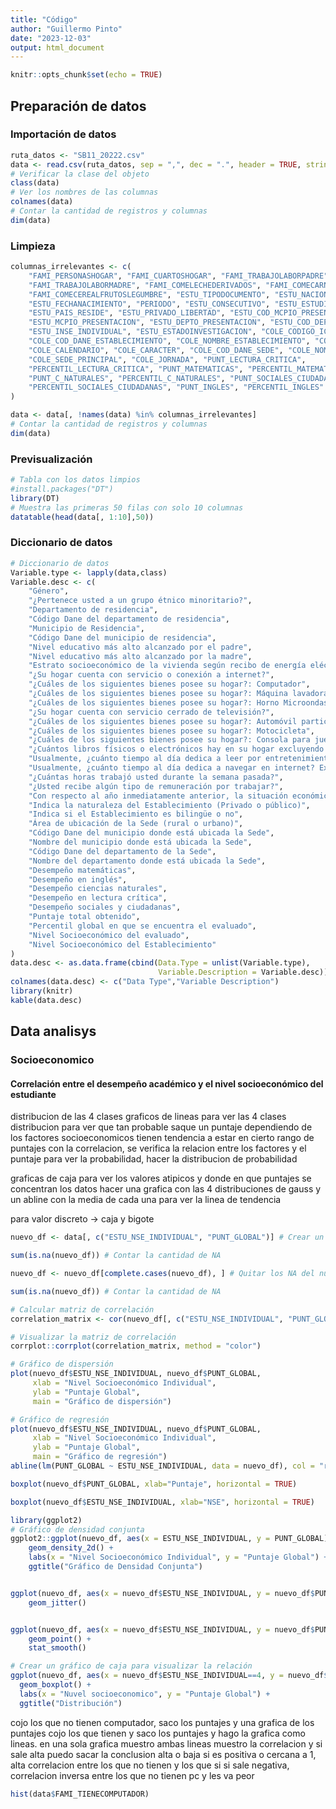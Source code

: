 ```yaml
---
title: "Código"
author: "Guillermo Pinto"
date: "2023-12-03"
output: html_document
---
```


```r
knitr::opts_chunk$set(echo = TRUE)
```

## Preparación de datos

### Importación de datos

```r
ruta_datos <- "SB11_20222.csv"
data <- read.csv(ruta_datos, sep = ",", dec = ".", header = TRUE, stringsAsFactors = FALSE)
# Verificar la clase del objeto
class(data)
# Ver los nombres de las columnas
colnames(data)
# Contar la cantidad de registros y columnas
dim(data)
```

### Limpieza

```r
columnas_irrelevantes <- c(
    "FAMI_PERSONASHOGAR", "FAMI_CUARTOSHOGAR", "FAMI_TRABAJOLABORPADRE", 
    "FAMI_TRABAJOLABORMADRE", "FAMI_COMELECHEDERIVADOS", "FAMI_COMECARNEPESCADOHUEVO", 
    "FAMI_COMECEREALFRUTOSLEGUMBRE", "ESTU_TIPODOCUMENTO", "ESTU_NACIONALIDAD", 
    "ESTU_FECHANACIMIENTO", "PERIODO", "ESTU_CONSECUTIVO", "ESTU_ESTUDIANTE", 
    "ESTU_PAIS_RESIDE", "ESTU_PRIVADO_LIBERTAD", "ESTU_COD_MCPIO_PRESENTACION", 
    "ESTU_MCPIO_PRESENTACION", "ESTU_DEPTO_PRESENTACION", "ESTU_COD_DEPTO_PRESENTACION", 
    "ESTU_INSE_INDIVIDUAL", "ESTU_ESTADOINVESTIGACION", "COLE_CODIGO_ICFES", 
    "COLE_COD_DANE_ESTABLECIMIENTO", "COLE_NOMBRE_ESTABLECIMIENTO", "COLE_GENERO", 
    "COLE_CALENDARIO", "COLE_CARACTER", "COLE_COD_DANE_SEDE", "COLE_NOMBRE_SEDE", 
    "COLE_SEDE_PRINCIPAL", "COLE_JORNADA", "PUNT_LECTURA_CRITICA", 
    "PERCENTIL_LECTURA_CRITICA", "PUNT_MATEMATICAS", "PERCENTIL_MATEMATICAS", 
    "PUNT_C_NATURALES", "PERCENTIL_C_NATURALES", "PUNT_SOCIALES_CIUDADANAS", 
    "PERCENTIL_SOCIALES_CIUDADANAS", "PUNT_INGLES", "PERCENTIL_INGLES"
)

data <- data[, !names(data) %in% columnas_irrelevantes]
# Contar la cantidad de registros y columnas
dim(data)
```

### Previsualización
```r
# Tabla con los datos limpios
#install.packages("DT")
library(DT)
# Muestra las primeras 50 filas con solo 10 columnas
datatable(head(data[, 1:10],50))
```

### Diccionario de datos 

```r
# Diccionario de datos
Variable.type <- lapply(data,class)
Variable.desc <- c(
    "Género",
    "¿Pertenece usted a un grupo étnico minoritario?",
    "Departamento de residencia",
    "Código Dane del departamento de residencia",
    "Municipio de Residencia",
    "Código Dane del municipio de residencia",
    "Nivel educativo más alto alcanzado por el padre",
    "Nivel educativo más alto alcanzado por la madre",
    "Estrato socioeconómico de la vivienda según recibo de energía eléctrica",
    "¿Su hogar cuenta con servicio o conexión a internet?",
    "¿Cuáles de los siguientes bienes posee su hogar?: Computador",
    "¿Cuáles de los siguientes bienes posee su hogar?: Máquina lavadora de ropa",
    "¿Cuáles de los siguientes bienes posee su hogar?: Horno Microondas u Horno eléctrico o a gas",
    "¿Su hogar cuenta con servicio cerrado de televisión?",
    "¿Cuáles de los siguientes bienes posee su hogar?: Automóvil particular",
    "¿Cuáles de los siguientes bienes posee su hogar?: Motocicleta",
    "¿Cuáles de los siguientes bienes posee su hogar?: Consola para juegos electrónicos (PlayStation, Xbox, Nintendo, etc.)",
    "¿Cuántos libros físicos o electrónicos hay en su hogar excluyendo periódicos, revistas, directorios telefónicos y libros del colegio?",
    "Usualmente, ¿cuánto tiempo al día dedica a leer por entretenimiento?",
    "Usualmente, ¿cuánto tiempo al día dedica a navegar en internet? Excluya actividades académicas",
    "¿Cuántas horas trabajó usted durante la semana pasada?",
    "¿Usted recibe algún tipo de remuneración por trabajar?",
    "Con respecto al año inmediatamente anterior, la situación económica de su hogar es:",
    "Indica la naturaleza del Establecimiento (Privado o público)",
    "Indica si el Establecimiento es bilingüe o no",
    "Área de ubicación de la Sede (rural o urbano)",
    "Código Dane del municipio donde está ubicada la Sede",
    "Nombre del municipio donde está ubicada la Sede",
    "Código Dane del departamento de la Sede",
    "Nombre del departamento donde está ubicada la Sede",
    "Desempeño matemáticas",
    "Desempeño en inglés",
    "Desempeño ciencias naturales",
    "Desempeño en lectura crítica",
    "Desempeño sociales y ciudadanas",
    "Puntaje total obtenido",
    "Percentil global en que se encuentra el evaluado",
    "Nivel Socioeconómico del evaluado",
    "Nivel Socioeconómico del Establecimiento"
)
data.desc <- as.data.frame(cbind(Data.Type = unlist(Variable.type), 
                                 Variable.Description = Variable.desc))
colnames(data.desc) <- c("Data Type","Variable Description")
library(knitr)
kable(data.desc)
```

## Data analisys

### Socioeconomico
#### Correlación entre el desempeño académico y el nivel socioeconómico del estudiante

distribucion de las 4 clases
graficos de lineas para ver las 4 clases
distribucion para ver que tan probable saque un puntaje
dependiendo de los factores socioeconomicos tienen tendencia a estar en cierto rango de puntajes
con la correlacion, se verifica la relacion entre los factores y el puntaje
para ver la probabilidad, hacer la distribucion de probabilidad

graficas de caja para ver los valores atipicos y donde en que puntajes se concentran los datos
hacer una grafica con las 4 distribuciones de gauss y un abline con la media de cada una para ver la linea de tendencia

para valor discreto -> caja y bigote

```r
nuevo_df <- data[, c("ESTU_NSE_INDIVIDUAL", "PUNT_GLOBAL")] # Crear un nuevo dataframe con las dos columnas de interés

sum(is.na(nuevo_df)) # Contar la cantidad de NA

nuevo_df <- nuevo_df[complete.cases(nuevo_df), ] # Quitar los NA del nuevo dataframe

sum(is.na(nuevo_df)) # Contar la cantidad de NA

# Calcular matriz de correlación
correlation_matrix <- cor(nuevo_df[, c("ESTU_NSE_INDIVIDUAL", "PUNT_GLOBAL")])

# Visualizar la matriz de correlación
corrplot::corrplot(correlation_matrix, method = "color")

# Gráfico de dispersión
plot(nuevo_df$ESTU_NSE_INDIVIDUAL, nuevo_df$PUNT_GLOBAL,
     xlab = "Nivel Socioeconómico Individual",
     ylab = "Puntaje Global",
     main = "Gráfico de dispersión")

# Gráfico de regresión
plot(nuevo_df$ESTU_NSE_INDIVIDUAL, nuevo_df$PUNT_GLOBAL,
     xlab = "Nivel Socioeconómico Individual",
     ylab = "Puntaje Global",
     main = "Gráfico de regresión")
abline(lm(PUNT_GLOBAL ~ ESTU_NSE_INDIVIDUAL, data = nuevo_df), col = "red")

boxplot(nuevo_df$PUNT_GLOBAL, xlab="Puntaje", horizontal = TRUE)

boxplot(nuevo_df$ESTU_NSE_INDIVIDUAL, xlab="NSE", horizontal = TRUE)

library(ggplot2)
# Gráfico de densidad conjunta
ggplot2::ggplot(nuevo_df, aes(x = ESTU_NSE_INDIVIDUAL, y = PUNT_GLOBAL)) +
    geom_density_2d() +
    labs(x = "Nivel Socioeconómico Individual", y = "Puntaje Global") +
    ggtitle("Gráfico de Densidad Conjunta")


ggplot(nuevo_df, aes(x = nuevo_df$ESTU_NSE_INDIVIDUAL, y = nuevo_df$PUNT_GLOBAL)) +
    geom_jitter()


ggplot(nuevo_df, aes(x = nuevo_df$ESTU_NSE_INDIVIDUAL, y = nuevo_df$PUNT_GLOBAL)) +
    geom_point() +
    stat_smooth()

# Crear un gráfico de caja para visualizar la relación
ggplot(nuevo_df, aes(x = nuevo_df$ESTU_NSE_INDIVIDUAL==4, y = nuevo_df$PUNT_GLOBAL)) +
  geom_boxplot() +
  labs(x = "Nuvel socioeconomico", y = "Puntaje Global") +
  ggtitle("Distribución")

```

cojo los que no tienen computador, saco los puntajes y una grafica de los puntajes
cojo los que tienen y saco los puntajes y hago la grafica como lineas.
en una sola grafica muestro ambas lineas
muestro la correlacion y si sale alta puedo sacar la conclusion
alta o baja
si es positiva o cercana a 1, alta correlacion entre los que no tienen y los que si
si sale negativa, correlacion inversa entre los que no tienen pc y les va peor

```r
hist(data$FAMI_TIENECOMPUTADOR)
```